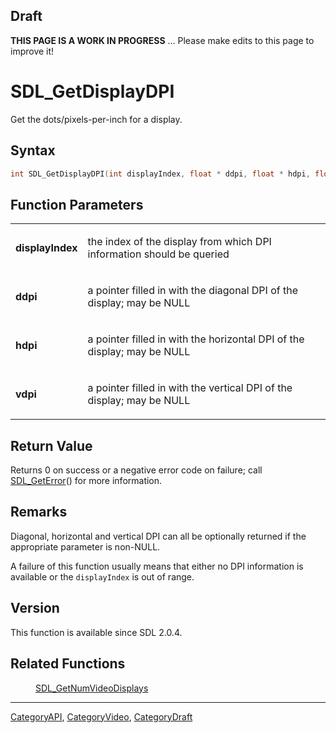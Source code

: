 
== Draft ==


'''THIS PAGE IS A WORK IN PROGRESS''' ... Please make edits to this page to improve it!


<!-- #*^*^*^*^*See https://wiki.libsdl.org/SGFunctions for details on editing this page*^*^*^*^* -->


= SDL_GetDisplayDPI =

Get the dots/pixels-per-inch for a display.

== Syntax ==

<syntaxhighlight lang='c'>
int SDL_GetDisplayDPI(int displayIndex, float * ddpi, float * hdpi, float * vdpi);
</syntaxhighlight>

== Function Parameters ==

{|
|'''displayIndex'''
|the index of the display from which DPI information should be queried
|-
|'''ddpi'''
|a pointer filled in with the diagonal DPI of the display; may be NULL
|-
|'''hdpi'''
|a pointer filled in with the horizontal DPI of the display; may be NULL
|-
|'''vdpi'''
|a pointer filled in with the vertical DPI of the display; may be NULL
|}

== Return Value ==

Returns 0 on success or a negative error code on failure; call
[[SDL_GetError]]() for more information.



== Remarks ==

Diagonal, horizontal and vertical DPI can all be optionally returned if
the appropriate parameter is non-NULL.

A failure of this function usually means that either no DPI information is
available or the <code>displayIndex</code> is out of range.

== Version ==

This function is available since SDL 2.0.4.



== Related Functions ==

:[[SDL_GetNumVideoDisplays]]

----
[[CategoryAPI]], [[CategoryVideo]], [[CategoryDraft]]
<!-- #See the Style Guide for instructions on editing the footer. -->


